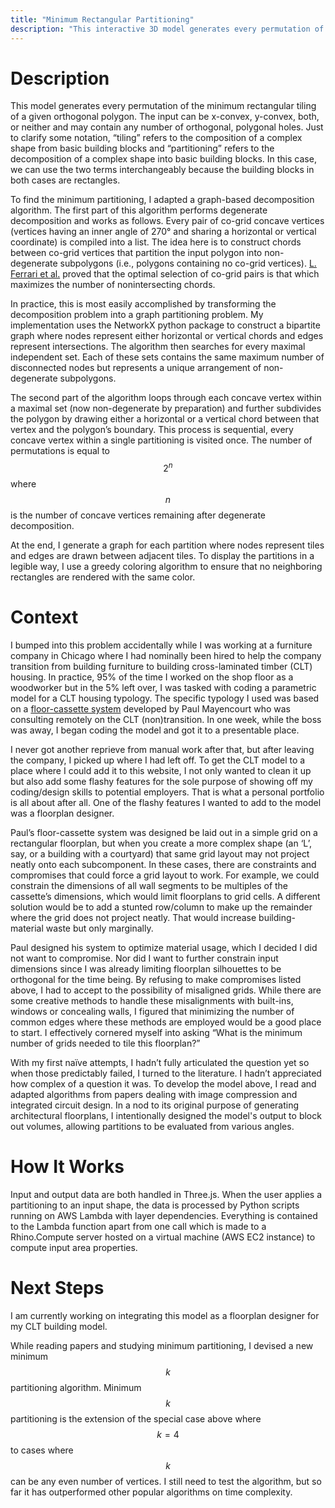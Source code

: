 ```yaml
---
title: "Minimum Rectangular Partitioning" 
description: "This interactive 3D model generates every permutation of the minimum rectangular tiling for a given orthogonal polygon. You’ll find a fuller description of the model below."
---
```

# **Description** 
This model generates every permutation of the minimum rectangular tiling of a given orthogonal polygon. The input can be x-convex, y-convex, both, or neither and may contain any number of orthogonal, polygonal holes. Just to clarify some notation, “tiling” refers to the composition of a complex shape from basic building blocks and “partitioning” refers to the decomposition of a complex shape into basic building blocks. In this case, we can use the two terms interchangeably because the building blocks in both cases are rectangles. 

To find the minimum partitioning, I adapted a graph-based decomposition algorithm. The first part of this algorithm performs degenerate decomposition and works as follows. Every pair of co-grid concave vertices (vertices having an inner angle of 270° and sharing a horizontal or vertical coordinate) is compiled into a list. The idea here is to construct chords between co-grid vertices that partition the input polygon into non-degenerate subpolygons (i.e., polygons containing no co-grid vertices). [L. Ferrari et al.]( https://www.sciencedirect.com/science/article/pii/0734189X84901397) proved that the optimal selection of co-grid pairs is that which maximizes the number of nonintersecting chords. 

In practice, this is most easily accomplished by transforming the decomposition problem into a graph partitioning problem. My implementation uses the NetworkX python package to construct a bipartite graph where nodes represent either horizontal or vertical chords and edges represent intersections. The algorithm then searches for every maximal independent set. Each of these sets contains the same maximum number of disconnected nodes but represents a unique arrangement of non-degenerate subpolygons. 

The second part of the algorithm loops through each concave vertex within a maximal set (now non-degenerate by preparation) and further subdivides the polygon by drawing either a horizontal or a vertical chord between that vertex and the polygon’s boundary. This process is sequential, every concave vertex within a single partitioning is visited once. The number of permutations is equal to $$2^n$$ where $$n$$ is the number of concave vertices remaining after degenerate decomposition. 

At the end, I generate a graph for each partition where nodes represent tiles and edges are drawn between adjacent tiles. To display the partitions in a legible way, I use a greedy coloring algorithm to ensure that no neighboring rectangles are rendered with the same color. 

# **Context**
I bumped into this problem accidentally while I was working at a furniture company in Chicago where I had nominally been hired to help the company transition from building furniture to building cross-laminated timber (CLT) housing. In practice, 95% of the time I worked on the shop floor as a woodworker but in the 5% left over, I was tasked with coding a parametric model for a CLT housing typology. The specific typology I used was based on a [floor-cassette system]( https://paulmayencourt.com/lowcarbon-timber-design ) developed by Paul Mayencourt who was consulting remotely on the CLT (non)transition. In one week, while the boss was away, I began coding the model and got it to a presentable place. 

I never got another reprieve from manual work after that, but after leaving the company, I picked up where I had left off. To get the CLT model to a place where I could add it to this website, I not only wanted to clean it up but also add some flashy features for the sole purpose of showing off my coding/design skills to potential employers. That is what a personal portfolio is all about after all. One of the flashy features I wanted to add to the model was a floorplan designer. 

Paul’s floor-cassette system was designed be laid out in a simple grid on a rectangular floorplan, but when you create a more complex shape (an ‘L’, say, or a building with a courtyard) that same grid layout may not project neatly onto each subcomponent. In these cases, there are constraints and compromises that could force a grid layout to work. For example, we could constrain the dimensions of all wall segments to be multiples of the cassette’s dimensions, which would limit floorplans to grid cells. A different solution would be to add a stunted row/column to make up the remainder where the grid does not project neatly. That would increase building-material waste but only marginally. 

Paul designed his system to optimize material usage, which I decided I did not want to compromise. Nor did I want to further constrain input dimensions since I was already limiting floorplan silhouettes to be orthogonal for the time being. By refusing to make compromises listed above, I had to accept to the possibility of misaligned grids. While there are some creative methods to handle these misalignments with built-ins, windows or concealing walls, I figured that minimizing the number of common edges where these methods are employed would be a good place to start. I effectively cornered myself into asking “What is the minimum number of grids needed to tile this floorplan?” 

With my first naïve attempts, I hadn’t fully articulated the question yet so when those predictably failed, I turned to the literature. I hadn’t appreciated how complex of a question it was. To develop the model above, I read and adapted algorithms from papers dealing with image compression and integrated circuit design. In a nod to its original purpose of generating architectural floorplans, I intentionally designed the model's output to block out volumes, allowing partitions to be evaluated from various angles.

# **How It Works**
Input and output data are both handled in Three.js. When the user applies a partitioning to an input shape, the data is processed by Python scripts running on AWS Lambda with layer dependencies. Everything is contained to the Lambda function apart from one call which is made to a Rhino.Compute server hosted on a virtual machine (AWS EC2 instance) to compute input area properties. 

# **Next Steps**
I am currently working on integrating this model as a floorplan designer for my CLT building model. 

While reading papers and studying minimum partitioning, I devised a new minimum $$k$$ partitioning algorithm. Minimum $$k$$ partitioning is the extension of the special case above where $$k=4$$ to cases where $$k$$ can be any even number of vertices. I still need to test the algorithm, but so far it has outperformed other popular algorithms on time complexity. 
